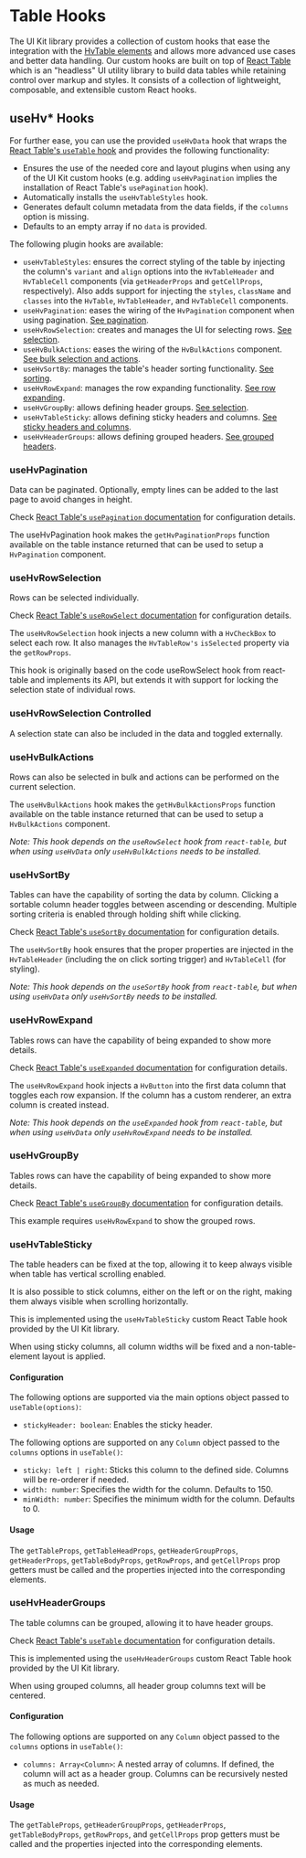 
<Meta title="Guides/Table/Table Hooks" />

# Table Hooks

The UI Kit library provides a collection of custom hooks that ease the integration with the [HvTable elements](/docs/guides-table--main) and allows more advanced
use cases and better data handling. Our custom hooks are built on top of [React Table](https://tanstack.com/table/v8/?from=reactTableV7&original=https://react-table-v7.tanstack.com/)
which is an "headless" UI utility library to build data tables while retaining control over markup and styles. It consists of a collection of lightweight,
composable, and extensible custom React hooks.

## useHv\* Hooks

For further ease, you can use the provided `useHvData` hook that wraps the
[React Table's `useTable` hook](https://tanstack.com/table/v8/docs/guide/tables?from=reactTableV7&original=https://react-table-v7.tanstack.com/docs/api/useTable)
and provides the following functionality:

- Ensures the use of the needed core and layout plugins when using any of the UI Kit custom hooks (e.g. adding `useHvPagination` implies the installation of
  React Table's `usePagination` hook).
- Automatically installs the `useHvTableStyles` hook.
- Generates default column metadata from the data fields, if the `columns` option is missing.
- Defaults to an empty array if no `data` is provided.

The following plugin hooks are available:

- `useHvTableStyles`: ensures the correct styling of the table by injecting the column's `variant` and `align` options into the `HvTableHeader` and
  `HvTableCell` components (via `getHeaderProps` and `getCellProps`, respectively). Also adds support for injecting the `styles`, `className` and
  `classes` into the `HvTable`, `HvTableHeader`, and `HvTableCell` components.
- `useHvPagination`: eases the wiring of the `HvPagination` component when using pagination. [See pagination](#use-hv-pagination).
- `useHvRowSelection`: creates and manages the UI for selecting rows. [See selection](#use-hv-row-selection).
- `useHvBulkActions`: eases the wiring of the `HvBulkActions` component. [See bulk selection and actions](#use-hv-bulk-actions).
- `useHvSortBy`: manages the table's header sorting functionality. [See sorting](#use-hv-sort-by).
- `useHvRowExpand`: manages the row expanding functionality. [See row expanding](#use-hv-row-expand).
- `useHvGroupBy`: allows defining header groups. [See selection](#use-hv-group-by).
- `useHvTableSticky`: allows defining sticky headers and columns. [See sticky headers and columns](#use-hv-table-sticky).
- `useHvHeaderGroups`: allows defining grouped headers. [See grouped headers](#use-hv-header-groups).

<Canvas>
  <Story name="useHv* Hooks" story={TableHooksStories.UseHvHooksStory} />
</Canvas>

### useHvPagination <a id="use-hv-pagination" />

Data can be paginated. Optionally, empty lines can be added to the last page to avoid changes in height.

Check [React Table's `usePagination` documentation](https://react-table.tanstack.com/docs/api/usePagination) for configuration details.

The useHvPagination hook makes the `getHvPaginationProps` function available on the table instance returned that can be used to setup a
`HvPagination` component.

<Canvas>
  <Story
    name="useHvPagination"
    story={TableHooksStories.UseHvPaginationStory}
  />
</Canvas>

### useHvRowSelection <a id="use-hv-row-selection" />

Rows can be selected individually.

Check [React Table's `useRowSelect` documentation](https://react-table.tanstack.com/docs/api/useRowSelect) for configuration details.

The `useHvRowSelection` hook injects a new column with a `HvCheckBox` to select each row. It also manages the `HvTableRow's` `isSelected` property via the
`getRowProps`.

This hook is originally based on the code useRowSelect hook from react-table and implements its API, but extends it with support for locking the selection
state of individual rows.

<Canvas>
  <Story name="useHvSelection" story={TableHooksStories.UseHvSelectionStory} />
</Canvas>

### useHvRowSelection Controlled <a id="use-hv-row-selection-controlled" />

A selection state can also be included in the data and toggled externally.

<Canvas>
  <Story
    name="useHvRowSelection controlled"
    story={TableHooksStories.UseHvSelectionControlledStory}
  />
</Canvas>

### useHvBulkActions <a id="use-hv-bulk-actions" />

Rows can also be selected in bulk and actions can be performed on the current selection.

The `useHvBulkActions` hook makes the `getHvBulkActionsProps` function available on the table instance returned that can be used to setup a `HvBulkActions` component.

_Note: This hook depends on the `useRowSelect` hook from `react-table`, but when using `useHvData` only `useHvBulkActions` needs to be installed._

<Canvas>
  <Story
    name="useHvBulkActions"
    story={TableHooksStories.UseHvBulkActionsStory}
  />
</Canvas>

### useHvSortBy <a id="use-hv-sort-by" />

Tables can have the capability of sorting the data by column. Clicking a sortable column header toggles between ascending or descending. Multiple sorting criteria
is enabled through holding shift while clicking.

Check [React Table's `useSortBy` documentation](https://react-table.tanstack.com/docs/api/useSortBy) for configuration details.

The `useHvSortBy` hook ensures that the proper properties are injected in the `HvTableHeader` (including the on click sorting trigger) and `HvTableCell` (for styling).

_Note: This hook depends on the `useSortBy` hook from `react-table`, but when using `useHvData` only `useHvSortBy` needs to be installed._

<Canvas>
  <Story name="useHvSortBy" story={TableHooksStories.UseHvSortByStory} />
</Canvas>

### useHvRowExpand <a id="use-hv-row-expand" />

Tables rows can have the capability of being expanded to show more details.

Check [React Table's `useExpanded` documentation](https://react-table.tanstack.com/docs/api/useExpanded) for configuration details.

The `useHvRowExpand` hook injects a `HvButton` into the first data column that toggles each row expansion. If the column has a custom renderer, an
extra column is created instead.

_Note: This hook depends on the `useExpanded` hook from `react-table`, but when using `useHvData` only `useHvRowExpand` needs to be installed._

<Canvas>
  <Story name="useHvRowExpand" story={TableHooksStories.UseHvRowExpandStory} />
</Canvas>

### useHvGroupBy <a id="use-hv-group-by" />

Tables rows can have the capability of being expanded to show more details.

Check [React Table's `useGroupBy` documentation](https://react-table.tanstack.com/docs/api/useGroupBy) for configuration details.

This example requires `useHvRowExpand` to show the grouped rows.

<Canvas>
  <Story name="useHvGroupBy" story={TableHooksStories.UseHvGroupByStory} />
</Canvas>

### useHvTableSticky <a id="use-hv-table-sticky" />

The table headers can be fixed at the top, allowing it to keep always visible when table has vertical scrolling enabled.

It is also possible to stick columns, either on the left or on the right, making them always visible when scrolling horizontally.

This is implemented using the `useHvTableSticky` custom React Table hook provided by the UI Kit library.

When using sticky columns, all column widths will be fixed and a non-table-element layout is applied.

#### Configuration

The following options are supported via the main options object passed to `useTable(options)`:

- `stickyHeader: boolean`: Enables the sticky header.

The following options are supported on any `Column` object passed to the `columns` options in `useTable()`:

- `sticky: left | right`: Sticks this column to the defined side. Columns will be re-orderer if needed.
- `width: number`: Specifies the width for the column. Defaults to 150.
- `minWidth: number`: Specifies the minimum width for the column. Defaults to 0.

#### Usage

The `getTableProps`, `getTableHeadProps`, `getHeaderGroupProps`, `getHeaderProps`, `getTableBodyProps`, `getRowProps`, and `getCellProps` prop getters must be
called and the properties injected into the corresponding elements.

<Canvas>
  <Story
    name="useHvTableSticky"
    story={TableHooksStories.UseHvTableStickyStory}
  />
</Canvas>

### useHvHeaderGroups <a id="use-hv-header-groups" />

The table columns can be grouped, allowing it to have header groups.

Check [React Table's `useTable` documentation](https://react-table.tanstack.com/docs/api/useTable#column-options) for configuration details.

This is implemented using the `useHvHeaderGroups` custom React Table hook provided by the UI Kit library.

When using grouped columns, all header group columns text will be centered.

#### Configuration

The following options are supported on any `Column` object passed to the `columns` options in `useTable()`:

- `columns: Array<Column>`: A nested array of columns. If defined, the column will act as a header group. Columns can be recursively nested as much as needed.

#### Usage

The `getTableProps`, `getHeaderGroupProps`, `getHeaderProps`, `getTableBodyProps`, `getRowProps`, and `getCellProps` prop getters must be called
and the properties injected into the corresponding elements.

<Canvas>
  <Story
    name="useHvHeaderGroups"
    story={TableHooksStories.UseHvHeaderGroupsStory}
  />
</Canvas>
